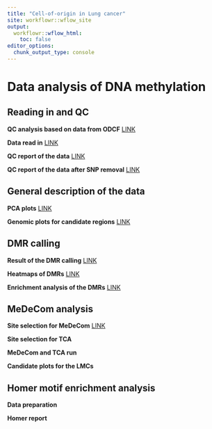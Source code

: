 ```yaml
---
title: "Cell-of-origin in Lung cancer"
site: workflowr::wflow_site
output:
  workflowr::wflow_html:
    toc: false
editor_options:
  chunk_output_type: console
---
```


# Data analysis of DNA methylation{.tabset .tabset-fade}

## Reading in and QC

**QC analysis based on data from ODCF** [LINK](QC_report.html)

**Data read in** [LINK](01_read_in_MethylDackel.html)

**QC report of the data** [LINK](../output/QC_report/methrix_reports.html)

**QC report of the data after SNP removal** [LINK](../output/QC_report_no_SNP/methrix_reports.html)

## General description of the data

**PCA plots** [LINK](PCA_plots.html)

**Genomic plots for candidate regions** [LINK](candiate_region_plot_histogram.html)

## DMR calling

**Result of the DMR calling** [LINK](DMR_report.html)

**Heatmaps of DMRs** [LINK](heatmaps.html)

**Enrichment analysis of the DMRs** [LINK](DMR_enrichment.html)

## MeDeCom analysis

**Site selection for MeDeCom** [LINK](prepare_medecom_regions.html)

**Site selection for TCA** 

**MeDeCom and TCA run** 

**Candidate plots for the LMCs** 

## Homer motif enrichment analysis

**Data preparation** 

**Homer report** 


